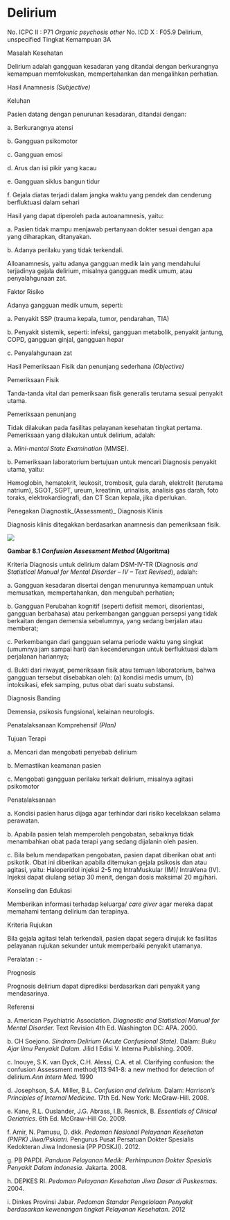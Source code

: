 # Delirium

No. ICPC II : P71 _Organic psychosis other_ No. ICD X : F05.9 Delirium, unspecified Tingkat Kemampuan 3A

Masalah Kesehatan

Delirium adalah gangguan kesadaran yang ditandai dengan berkurangnya kemampuan memfokuskan, mempertahankan dan mengalihkan perhatian.

Hasil Anamnesis _(Subjective)_

Keluhan

Pasien datang dengan penurunan kesadaran, ditandai dengan:

a. Berkurangnya atensi

b. Gangguan psikomotor

c. Gangguan emosi

d. Arus dan isi pikir yang kacau

e. Gangguan siklus bangun tidur

f. Gejala diatas terjadi dalam jangka waktu yang pendek dan cenderung berfluktuasi dalam sehari

Hasil yang dapat diperoleh pada autoanamnesis, yaitu:

a. Pasien tidak mampu menjawab pertanyaan dokter sesuai dengan apa yang diharapkan, ditanyakan.

b. Adanya perilaku yang tidak terkendali.

 

Alloanamnesis, yaitu adanya gangguan medik lain yang mendahului terjadinya gejala delirium, misalnya gangguan medik umum, atau penyalahgunaan zat.

Faktor Risiko

Adanya gangguan medik umum, seperti:

a. Penyakit SSP (trauma kepala, tumor, pendarahan, TIA)

b. Penyakit sistemik, seperti: infeksi, gangguan metabolik, penyakit jantung, COPD, gangguan ginjal, gangguan hepar

c. Penyalahgunaan zat

Hasil Pemeriksaan Fisik dan penunjang sederhana _(Objective)_

Pemeriksaan Fisik

Tanda-tanda vital dan pemeriksaan fisik generalis terutama sesuai penyakit utama.

Pemeriksaan penunjang

Tidak dilakukan pada fasilitas pelayanan kesehatan tingkat pertama. Pemeriksaan yang dilakukan untuk delirium, adalah:

a. _Mini-mental State Examination_ (MMSE).

b. Pemeriksaan laboratorium bertujuan untuk mencari Diagnosis penyakit utama, yaitu:

Hemoglobin, hematokrit, leukosit, trombosit, gula darah, elektrolit (terutama natrium), SGOT, SGPT, ureum, kreatinin, urinalisis, analisis gas darah, foto toraks, elektrokardiografi, dan CT Scan kepala, jika diperlukan.

Penegakan Diagnostik_(Assessment)_ Diagnosis Klinis

Diagnosis klinis ditegakkan berdasarkan anamnesis dan pemeriksaan fisik.

 

![](/1186/image096.gif)

**Gambar 8.1 _Confusion Assessment Method_ (Algoritma)**

Kriteria Diagnosis untuk delirium dalam DSM-IV-TR (Diagnosis _and Statistical Manual for Mental Disorder – IV – Text Revised_), adalah:

a. Gangguan kesadaran disertai dengan menurunnya kemampuan untuk memusatkan, mempertahankan, dan mengubah perhatian;

b. Gangguan Perubahan kognitif (seperti defisit memori, disorientasi, gangguan berbahasa) atau perkembangan gangguan persepsi yang tidak berkaitan dengan demensia sebelumnya, yang sedang berjalan atau memberat;

c. Perkembangan dari gangguan selama periode waktu yang singkat (umumnya jam sampai hari) dan kecenderungan untuk berfluktuasi dalam perjalanan hariannya;

d. Bukti dari riwayat, pemeriksaan fisik atau temuan laboratorium, bahwa gangguan tersebut disebabkan oleh: (a) kondisi medis umum, (b) intoksikasi, efek samping, putus obat dari suatu substansi.

Diagnosis Banding

Demensia, psikosis fungsional, kelainan neurologis.

Penatalaksanaan Komprehensif _(Plan)_

Tujuan Terapi

a. Mencari dan mengobati penyebab delirium

b. Memastikan keamanan pasien

 

c. Mengobati gangguan perilaku terkait delirium, misalnya agitasi psikomotor

Penatalaksanaan

a. Kondisi pasien harus dijaga agar terhindar dari risiko kecelakaan selama perawatan.

b. Apabila pasien telah memperoleh pengobatan, sebaiknya tidak menambahkan obat pada terapi yang sedang dijalanin oleh pasien.

c. Bila belum mendapatkan pengobatan, pasien dapat diberikan obat anti psikotik. Obat ini diberikan apabila ditemukan gejala psikosis dan atau agitasi, yaitu: Haloperidol injeksi 2-5 mg IntraMuskular (IM)/ IntraVena (IV). Injeksi dapat diulang setiap 30 menit, dengan dosis maksimal 20 mg/hari.

Konseling dan Edukasi

Memberikan informasi terhadap keluarga/ _care giver_ agar mereka dapat memahami tentang delirium dan terapinya.

Kriteria Rujukan

Bila gejala agitasi telah terkendali, pasien dapat segera dirujuk ke fasilitas pelayanan rujukan sekunder untuk memperbaiki penyakit utamanya.

Peralatan : -

Prognosis

Prognosis delirium dapat diprediksi berdasarkan dari penyakit yang mendasarinya.

Referensi

a. American Psychiatric Association. _Diagnostic and Statistical Manual for Mental Disorder._ Text Revision 4th Ed. Washington DC: APA. 2000.

b. CH Soejono. _Sindrom Delirium (Acute Confusional State)._ Dalam: _Buku Ajar Ilmu Penyakit Dalam._ Jilid I Edisi V. Interna Publishing. 2009.

 

c. Inouye, S.K. van Dyck, C.H. Alessi, C.A. et al. Clarifying confusion: the confusion Assessment method;113:941-8: a new method for detection of delirium._Ann Intern Med._ 1990

d. Josephson, S.A. Miller, B.L. _Confusion and delirium_. Dalam: _Harrison’s Principles of Internal Medicine._ 17th Ed. New York: McGraw-Hill. 2008.

e. Kane, R.L. Ouslander, J.G. Abrass, I.B. Resnick, B. _Essentials of Clinical Geriatrics_. 6th Ed. McGraw-Hill Co. 2009.

f. Amir, N. Pamusu, D. dkk. _Pedoman Nasional Pelayanan Kesehatan (PNPK) Jiwa/Pskiatri._ Pengurus Pusat Persatuan Dokter Spesialis Kedokteran Jiwa Indonesia (PP PDSKJI). 2012.

g. PB PAPDI. _Panduan Pelayanan Medik: Perhimpunan Dokter Spesialis Penyakit Dalam Indonesia_. Jakarta. 2008.

h. DEPKES RI. _Pedoman Pelayanan Kesehatan Jiwa Dasar di Puskesmas._ 2004.

i. Dinkes Provinsi Jabar. _Pedoman Standar Pengelolaan Penyakit berdasarkan kewenangan tingkat Pelayanan Kesehatan_. 2012

